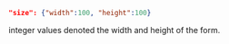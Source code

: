 ```json
"size": {"width":100, "height":100}
```
integer values denoted the width and height of the form.
